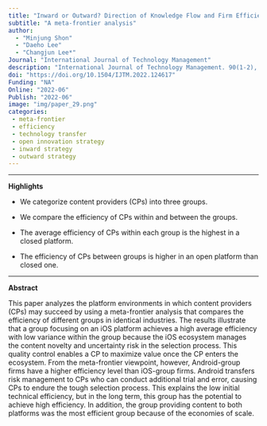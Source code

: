 ```yaml
---
title: "Inward or Outward? Direction of Knowledge Flow and Firm Efficiency"
subtitle: "A meta-frontier analysis"
author: 
  - "Minjung Shon" 
  - "Daeho Lee"
  - "Changjun Lee*" 
Journal: "International Journal of Technology Management"
description: "International Journal of Technology Management. 90(1-2), 102-121."
doi: "https://doi.org/10.1504/IJTM.2022.124617"
Funding: "NA"
Online: "2022-06"
Publish: "2022-06"
image: "img/paper_29.png"
categories:
 - meta-frontier
 - efficiency
 - technology transfer
 - open innovation strategy
 - inward strategy
 - outward strategy
---
```


------------------------------------------------------------------------

**Highlights**

-   We categorize content providers (CPs) into three groups.

-   We compare the efficiency of CPs within and between the groups.

-   The average efficiency of CPs within each group is the highest in a closed platform.

-   The efficiency of CPs between groups is higher in an open platform than closed one.

------------------------------------------------------------------------

**Abstract**

This paper analyzes the platform environments in which content providers (CPs) may succeed by using a meta-frontier analysis that compares the efficiency of different groups in identical industries. The results illustrate that a group focusing on an iOS platform achieves a high average efficiency with low variance within the group because the iOS ecosystem manages the content novelty and uncertainty risk in the selection process. This quality control enables a CP to maximize value once the CP enters the ecosystem. From the meta-frontier viewpoint, however, Android-group firms have a higher efficiency level than iOS-group firms. Android transfers risk management to CPs who can conduct additional trial and error, causing CPs to endure the tough selection process. This explains the low initial technical efficiency, but in the long term, this group has the potential to achieve high efficiency. In addition, the group providing content to both platforms was the most efficient group because of the economies of scale.
